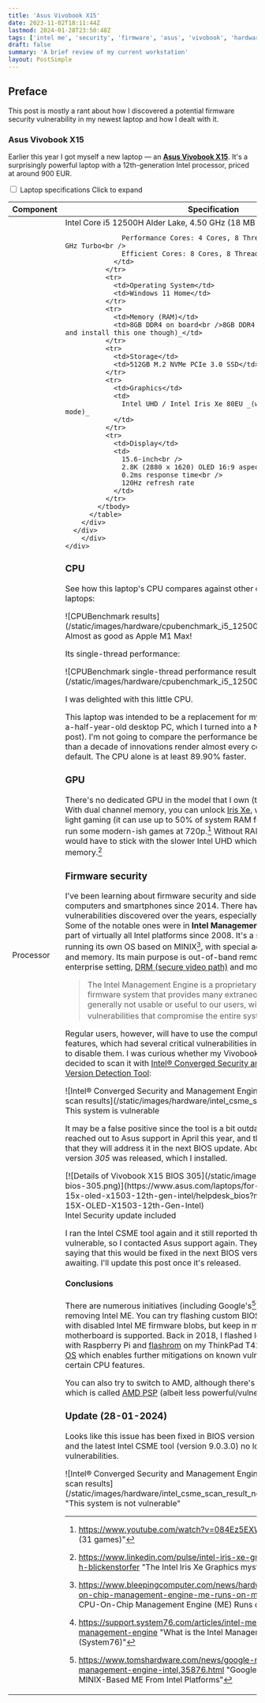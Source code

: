 ```yaml
---
title: 'Asus Vivobook X15'
date: 2023-11-02T18:11:44Z
lastmod: 2024-01-28T23:50:48Z
tags: ['intel me', 'security', 'firmware', 'asus', 'vivobook', 'hardware', 'workstation', 'laptop', 'desktop']
draft: false
summary: 'A brief review of my current workstation'
layout: PostSimple
---
```


## Preface

This post is mostly a rant about how I discovered a potential firmware security vulnerability in my newest laptop and how I dealt with it.

### Asus Vivobook X15

Earlier this year I got myself a new laptop — an **[Asus Vivobook X15](https://www.asus.com/laptops/for-home/vivobook/vivobook-15x-oled-x1503-12th-gen-intel/)**. It's a surprisingly powerful laptop with a 12th-generation Intel processor, priced at around 900 EUR.

<div className="accordion-group accordion-group-hover accordion-group-bordered">
	<div className="accordion">
		<input type="checkbox" id="toggle-1" className="accordion-toggle" />
		<label htmlFor="toggle-1" className="accordion-title">
			<span>Laptop specifications</span>
			<span className="text-sm text-content3 font-normal">Click to expand</span>
		</label>
		<div className="accordion-content text-content2">
			<div className="min-h-0">
        <div className="flex w-full overflow-x-auto">
          <table className="table-hover table">
            <thead>
              <tr>
                <th>Component</th>
                <th>Specification</th>
              </tr>
            </thead>
            <tbody>
              <tr>
                <td>Processor</td>
                <td>
                  Intel Core i5 12500H Alder Lake, 4.50 GHz (18 MB Cache)

                  Performance Cores: 4 Cores, 8 Threads, 2.5 GHz Base, 4.5 GHz Turbo<br />
                  Efficient Cores: 8 Cores, 8 Threads, 3.3 GHz Turbo
                </td>
              </tr>
              <tr>
                <td>Operating System</td>
                <td>Windows 11 Home</td>
              </tr>
              <tr>
                <td>Memory (RAM)</td>
                <td>8GB DDR4 on board<br />8GB DDR4 SO-DIMM _(I had to buy and install this one though)_</td>
              </tr>
              <tr>
                <td>Storage</td>
                <td>512GB M.2 NVMe PCIe 3.0 SSD</td>
              </tr>
              <tr>
                <td>Graphics</td>
                <td>
                  Intel UHD / Intel Iris Xe 80EU _(when in dual channel mode)_
                </td>
              </tr>
              <tr>
                <td>Display</td>
                <td>
                  15.6-inch<br />
                  2.8K (2880 x 1620) OLED 16:9 aspect ratio<br />
                  0.2ms response time<br />
                  120Hz refresh rate
                </td>
              </tr>
            </tbody>
          </table>
        </div>
      </div>
		</div>
	</div>
</div>

### CPU

See how this laptop's CPU compares against other ones commonly used in laptops:

<div className="flex flex-col justify-center items-center">
  <div>
    ![CPUBenchmark results](/static/images/hardware/cpubenchmark_i5_12500H_comparison.png)
  </div>
  <div className="italic text-xs">Almost as good as Apple M1 Max!</div>
</div>

Its single-thread performance:

<div className="flex flex-col justify-center items-center">
  ![CPUBenchmark single-thread performance results](/static/images/hardware/cpubenchmark_i5_12500H_single_thread_rating.png)
</div>

I was delighted with this little CPU.

This laptop was intended to be a replacement for my similarly priced, 12-and-a-half-year-old desktop PC, which I turned into a NAS (that's a whole other post). I'm not going to compare the performance between the two since more than a decade of innovations render almost every component obsolete by default. The CPU alone is at least 89.90% faster.

### GPU

There's no dedicated GPU in the model that I own (there are other models). With dual channel memory, you can unlock [Iris Xe](https://en.wikipedia.org/wiki/Intel_Xe#Integrated_graphics), which is good enough for light gaming (it can use up to 50% of system RAM for itself though). It can even run some modern-ish games at 720p.[^1] Without RAM in dual channel mode, you would have to stick with the slower Intel UHD which has only 128 MB of memory.[^2]

### Firmware security

I've been learning about firmware security and side-channel attacks on computers and smartphones since 2014. There have been many impressive vulnerabilities discovered over the years, especially in _x86_-based platforms. Some of the notable ones were in **Intel Management Engine**, which has been part of virtually all Intel platforms since 2008. It's a secondary system that is running its own OS based on MINIX[^3], with special access to network interface and memory. Its main purpose is out-of-band remote management in an enterprise setting, [DRM (secure video path)](https://en.wikipedia.org/wiki/Intel_Management_Engine#Disabling_the_ME) and more.

> The Intel Management Engine is a proprietary, mostly undocumented, firmware system that provides many extraneous features that are generally not usable or useful to our users, with multiple known vulnerabilities that compromise the entire system.[^4]

Regular users, however, will have to use the computers with these extraneous features, which had several critical vulnerabilities in it in the past, with no way to disable them. I was curious whether my Vivobook X15 is also vulnerable, so I decided to scan it with [Intel® Converged Security and Management Engine Version Detection Tool](https://www.intel.com/content/www/us/en/download/19392/intel-converged-security-and-management-engine-version-detection-tool-intel-csmevdt.html):

<div className="flex flex-col justify-center items-center">
  <div>
    ![Intel® Converged Security and Management Engine Version Detection Tool scan results](/static/images/hardware/intel_csme_scan_result_vulnerable.png)
  </div>
  <div className="italic text-xs">This system is vulnerable</div>
</div>

It may be a false positive since the tool is a bit outdated, but just to be sure, I reached out to Asus support in April this year, and they responded by saying that they will address it in the next BIOS update. About 3 months later, a new version _305_ was released, which I installed.

<div className="flex flex-col justify-center items-center">
  <div>
     [![Details of Vivobook X15 BIOS 305](/static/images/hardware/vivobook-x15-bios-305.png)](https://www.asus.com/laptops/for-home/vivobook/vivobook-15x-oled-x1503-12th-gen-intel/helpdesk_bios?model2Name=Vivobook-15X-OLED-X1503-12th-Gen-Intel)
  </div>
  <div className="italic text-xs">Intel Security update included</div>
</div>

I ran the Intel CSME tool again and it still reported that the machine is vulnerable, so I contacted Asus support again. They replied two days later saying that this would be fixed in the next BIOS version _306_, which I'm still awaiting. I'll update this post once it's released.

#### Conclusions

There are numerous initiatives (including Google's[^5]) working on disabling and removing Intel ME. You can try flashing custom BIOS like [coreboot](https://coreboot.org) or [libreboot](https://libreboot.org) with disabled Intel ME firmware blobs, but keep in mind that not every motherboard is supported. Back in 2018, I flashed locally built **coreboot** binary with Raspberry Pi and [flashrom](https://flashrom.org) on my ThinkPad T420 where I now run [Qubes OS](https://www.qubes-os.org) which enables further mitigations on known vulnerabilities by disabling certain CPU features.

You can also try to switch to AMD, although there's an equivalent of Intel ME which is called [AMD PSP](https://en.wikipedia.org/wiki/AMD_Platform_Security_Processor) (albeit less powerful/vulnerable).

### Update (28-01-2024)

Looks like this issue has been fixed in BIOS version 306. I've updated my laptop and the latest Intel CSME tool (version 9.0.3.0) no longer reports any vulnerabilities.

<div className="flex flex-col justify-center items-center">
  <div>
    ![Intel® Converged Security and Management Engine Version Detection Tool scan results](/static/images/hardware/intel_csme_scan_result_not_vulnerable.png)
  </div>
  <div className="italic text-xs">"This system is not vulnerable"</div>
</div>

[^1]: https://www.youtube.com/watch?v=084Ez5EXWMU "Intel Iris Xe Gaming (31 games)"
[^2]: https://www.linkedin.com/pulse/intel-iris-xe-graphics-mystery-conrad-h-blickenstorfer "The Intel Iris Xe Graphics mystery"
[^3]: https://www.bleepingcomputer.com/news/hardware/intels-secret-cpu-on-chip-management-engine-me-runs-on-minix-os/ "Intel's Secret CPU-On-Chip Management Engine (ME) Runs on MINIX OS"
[^4]: https://support.system76.com/articles/intel-me/#what-is-the-intel-management-engine "What is the Intel Management Engine? (System76)"
[^5]: https://www.tomshardware.com/news/google-removing-minix-management-engine-intel,35876.html "Google Working To Remove MINIX-Based ME From Intel Platforms"
